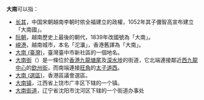 '''大南'''可以指：
* [[长其|长其]]，中国宋朝越南李朝时侬全福建立的政權，1052年其子儂智高宣布建立「大南國」。
* [[阮朝|阮朝]]，越南歷史上最後的朝代，1839年改國號為「大南」。
* [[峴港|峴港]]，越南城市，本名「沱㶞」，香港舊譯為「大南」。
* [[大南_(臺灣)|大南 (臺灣)]]，臺灣臺中市新社區的一個地名。
* [[大南街|大南街]]（{{lang-en|Tai Nan Street}}）是一條位於[[香港|香港]][[九龍|九龍]][[塘尾|塘尾]]及[[深水埗|深水埗]]的街道，它北端連接鄰近[[西九龍中心|西九龍中心]]的[[欽州街|欽州街]]，而南端連接[[旺角|旺角]]的[[太子道|太子道西]]。
* [[大南_(選區)|大南 (選區)]]，香港區議會選區。
* [[大南镇|大南镇]]，江西省上饶市广丰区下辖的一个镇。
* [[大南街道|大南街道]]，辽宁省沈阳市沈河区下辖的一个街道办事处
{{disambig|Cat=二字地名消歧义}}